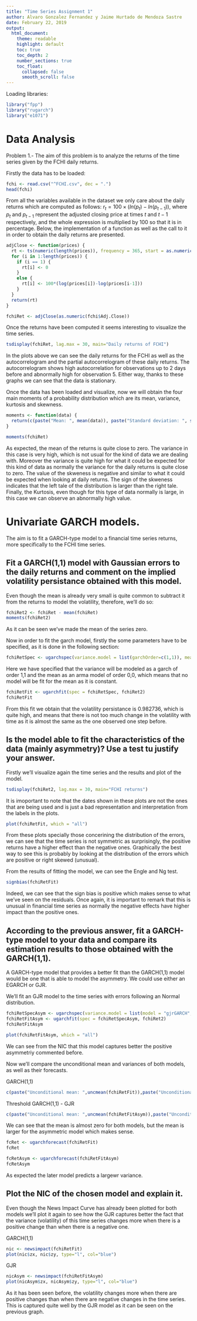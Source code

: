```yaml
---
title: "Time Series Assignment 1"
author: Alvaro Gonzalez Fernandez y Jaime Hurtado de Mendoza Sastre
date: February 22, 2019
output:
  html_document:
    theme: readable
    highlight: default
    toc: true
    toc_depth: 2
    number_sections: true
    toc_float:
      collapsed: false
      smooth_scroll: false
---
```


Loading libraries:
```r
library("fpp")
library("rugarch")
library("e1071")
```

# Data Analysis
Problem 1.- The aim of this problem is to analyze the returns of the time series given by the FCHI daily returns.

Firstly the data has to be loaded:
```r
fchi <- read.csv("^FCHI.csv", dec = ".")
head(fchi)
```

From all the variables available in the dataset we only care about the daily returns which are computed as follows: $r_t = 100 \times (ln(p_t)-ln(p_{t-1}))$, where $p_t$ and $p_{t-1}$ represent the adjusted closing price at times $t$ and $t-1$ respectively, and the whole expression is multiplied by $100$ so that it is in percentage.
Below, the implementation of a function as well as the call to it in order to obtain the daily returns are presented.

```r
adjClose <- function(prices) {
  rt <- ts(numeric(length(prices)), frequency = 365, start = as.numeric(format(as.Date("1990-01-04"), "%j")))
  for (i in 1:length(prices)) {
    if (i == 1) {
      rt[i] <- 0
    }
    else {
      rt[i] <- 100*(log(prices[i])-log(prices[i-1]))
    }
  }
  return(rt)
}

fchiRet <- adjClose(as.numeric(fchi$Adj.Close))
```

Once the returns have been computed it seems interesting to visualize the time series.

```r
tsdisplay(fchiRet, lag.max = 30, main="Daily returns of FCHI")
```

In the plots above we can see the daily returns for the FCHI as well as the autocorrelogram and the partial autocorrelogram of these daily returns. The autocorrelogram shows high autocorrelation for observations up to 2 days before and abnormally high for observation 5. Either way, thanks to these graphs we can see that the data is stationary.

Once the data has been loaded and visualize, now we will obtain the four main moments of a probability distribution which are its mean, variance, kurtosis and skewness.

```r
moments <- function(data) {
  return(c(paste("Mean: ", mean(data)), paste("Standard deviation: ", sd(data)), paste("Kurtosis: ", kurtosis(data)), paste("Skewness: ", skewness(data))))
}

moments(fchiRet)
```

As expected, the mean of the returns is quite close to zero. The variance in this case is very high, which is not usual for the kind of data we are dealing with. Moreover the variance is quite high for what it could be expected for this kind of data as normally the variance for the daily returns is quite close to zero. The value of the skweness is negative and similar to what it could be expected when looking at daily returns. The sign of the skweness indicates that the left tale of the distribution is larger than the right tale. Finally, the Kurtosis, even though for this type of data normally is large, in this case we can observe an abnormally high value.

# Univariate GARCH models. 
The aim is to fit a GARCH-type model to a financial time series returns, more specifically to the FCHI time series.

## Fit a GARCH(1,1) model with Gaussian errors to the daily returns and comment on the implied volatility persistance obtained with this model.

Even though the mean is already very small is quite common to subtract it from the returns to model the volatility, therefore, we'll do so:

```r
fchiRet2 <- fchiRet - mean(fchiRet)
moments(fchiRet2)
```

As it can be seen we've made the mean of the series zero.

Now in order to fit the garch model, firstly the some parameters have to be specified, as it is done in the following section:

```r
fchiRetSpec <- ugarchspec(variance.model = list(garchOrder=c(1,1)), mean.model = list(armaOrder = c(0,0)))
```

Here we have specified that the variance will be modeled as a garch of order 1,1 and the mean as an arma model of order 0,0, which means that no model will be fit for the mean as it is constant.

```r
fchiRetFit <- ugarchfit(spec = fchiRetSpec, fchiRet2)
fchiRetFit
```

From this fit we obtain that the volatility persistance is 0.982736, which is quite high, and means that there is not too much change in the volatility with time as it is almost the same as the one observed one step before.

## Is the model able to fit the characteristics of the data (mainly asymmetry)? Use a test tu justify your answer.

Firstly we'll visualize again the time series and the results and plot of the model.

```r
tsdisplay(fchiRet2, lag.max = 30, main="FCHI returns")
```

It is imoportant to note that the dates shown in these plots are not the ones that are being used and is just a bad representation and interpretation from the labels in the plots.

```r
plot(fchiRetFit, which = "all")
```


From these plots specially those concerining the distribution of the errors, we can see that the time series is not symmetric as surprisingly, the positive returns have a higher effect than the negative ones. Graphically the best way to see this is probably by looking at the distribution of the errors which are positive or right skewed (unusual).

From the results of fitting the model, we can see the Engle and Ng test.

```r
signbias(fchiRetFit)
```

Indeed, we can see that the sign bias is positive which makes sense to what we've seen on the residuals. Once again, it is important to remark that this is unusual in financial time series as normally the negative effects have higher impact than the positive ones.

## According to the previous answer, fit a GARCH-type model to your data and compare its estimation results to those obtained with the GARCH(1,1).

A GARCH-type model that provides a better fit than the GARCH(1,1) model would be one that is able to model the asymmetry. We could use either an EGARCH or GJR.

We'll fit an GJR model to the time series with errors following an Normal distribution.

```r
fchiRetSpecAsym <- ugarchspec(variance.model = list(model = "gjrGARCH", garchOrder = c(1,1)), mean.model = list(armaOrder = c(0,0)), distribution.model = "norm")
fchiRetFitAsym <- ugarchfit(spec = fchiRetSpecAsym, fchiRet2)
fchiRetFitAsym
```

```r
plot(fchiRetFitAsym, which = "all")
```

We can see from the NIC that this model captures better the positive asymmetriy commented before.

Now we'll compare the unconditional mean and variances of both models, as well as their forecasts.

GARCH(1,1)
```r
c(paste("Unconditional mean: ",uncmean(fchiRetFit)),paste("Unconditional variance: ", uncvariance(fchiRetFit)))
```

Threshold GARCH(1,1) - GJR
```r
c(paste("Unconditional mean: ",uncmean(fchiRetFitAsym)),paste("Unconditional variance: ", uncvariance(fchiRetFitAsym)))
```

We can see that the mean is almost zero for both models, but the mean is larger for the asymmetric model which makes sense.

```r
fcRet <- ugarchforecast(fchiRetFit)
fcRet
```

```r
fcRetAsym <- ugarchforecast(fchiRetFitAsym)
fcRetAsym
```

As expected the later model predicts a largewr variance.

## Plot the NIC of the chosen model and explain it.

Even though the News Impact Curve has already been plotted for both models we'll plot it again to see how the GJR captures better the fact that the variance (volatility) of this time series changes more when there is a positive change than when there is a negative one.

GARCH(1,1)
```r
nic <- newsimpact(fchiRetFit)
plot(nic$zx, nic$zy, type="l", col="blue")
```


GJR
```r
nicAsym <- newsimpact(fchiRetFitAsym)
plot(nicAsym$zx, nicAsym$zy, type="l", col="blue")
```

As it has been seen before, the volatility changes more when there are positive changes than when there are negative changes in the time series. This is captured quite well by the GJR model as it can be seen on the previous graph. 

